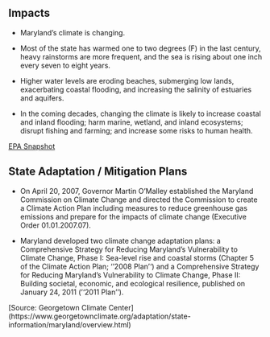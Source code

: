 ## Impacts

- Maryland's climate is changing. 

- Most of the state has warmed one to two degrees (F) in the last century, heavy rainstorms are more frequent, and the sea is rising about one inch every seven to eight years. 

- Higher water levels are eroding beaches, submerging low lands, exacerbating coastal flooding, and increasing the salinity of estuaries and aquifers. 

- In the coming decades, changing the climate is likely to increase coastal and inland flooding; harm marine, wetland, and inland ecosystems; disrupt fishing and farming; and increase some risks to human health.
    
[EPA Snapshot](https://19january2017snapshot.epa.gov/sites/production/files/2016-09/documents/climate-change-md.pdf)

## State Adaptation / Mitigation Plans

- On April 20, 2007, Governor Martin O'Malley established the Maryland Commission on Climate Change and directed the Commission to create a Climate Action Plan including measures to reduce greenhouse gas emissions and prepare for the impacts of climate change (Executive Order 01.01.2007.07). 

- Maryland developed two climate change adaptation plans: a Comprehensive Strategy for Reducing Maryland's Vulnerability to Climate Change, Phase I: Sea-level rise and coastal storms (Chapter 5 of the Climate Action Plan; ''2008 Plan'') and a Comprehensive Strategy for Reducing Maryland's Vulnerability to Climate Change, Phase II: Building societal, economic, and ecological resilience, published on January 24, 2011 (''2011 Plan''). 

[Source: Georgetown Climate Center] (https://www.georgetownclimate.org/adaptation/state-information/maryland/overview.html)